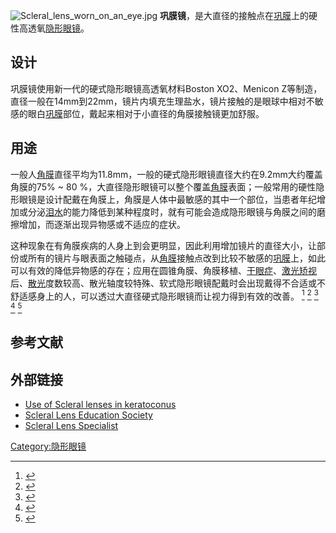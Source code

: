 [[File:Scleral_lens_worn_on_an_eye.jpg|thumb]]
'''巩膜镜'''，是大直径的接触点在[[巩膜|巩膜]]上的硬性高透氧[[隐形眼镜|隐形眼镜]]。

==设计==
巩膜镜使用新一代的硬式隐形眼镜高透氧材料Boston XO2、Menicon Z等制造，直径一般在14mm到22mm，镜片内填充生理盐水，镜片接触的是眼球中相对不敏感的眼白[[巩膜|巩膜]]部位，戴起来相对于小直径的角膜接触镜更加舒服。

==用途==
一般人[[角膜|角膜]]直径平均为11.8mm，一般的硬式隐形眼镜直径大约在9.2mm大约覆盖角膜的75% ~ 80 %，大直径隐形眼镜可以整个覆盖[[角膜|角膜]]表面；一般常用的硬性隐形眼镜是设计配戴在角膜上，角膜是人体中最敏感的其中一个部位，当患者年纪增加或分泌[[泪腺|泪水]]的能力降低到某种程度时，就有可能会造成隐形眼镜与角膜之间的磨擦增加，而逐渐出现异物感或不适应的症状。

这种现象在有角膜疾病的人身上到会更明显，因此利用增加镜片的直径大小，让部份或所有的镜片与眼表面之触碰点，从[[角膜|角膜]]接触点改到比较不敏感的[[巩膜|巩膜]]上，如此可以有效的降低异物感的存在；应用在圆锥角膜、角膜移植、[[干眼症|干眼症]]、[[激光矫视|激光矫视]]后、[[散光|散光]]度数较高、散光轴度较特殊、软式隐形眼镜配戴时会出现戴得不合适或不舒适感身上的人，可以透过大直径硬式隐形眼镜而让视力得到有效的改善。
<ref>{{cite web|title=巩膜镜教育学会|url=http://www.sclerallens.org/about|3=|deadurl=yes|archiveurl=https://web.archive.org/web/20150517035809/http://www.sclerallens.org/about|archivedate=2015-05-17|access-date=2015-06-29}}</ref>
<ref>{{cite web|last=Gemoules|first=Gregory|title=Scleral contact lenses - explained|url=http://laserfitlens.com/scleral-contact-lenses-explained/|publisher=LaserFit|accessdate=18 May 2014|archive-date=2021-01-16|archive-url=https://web.archive.org/web/20210116115301/https://laserfitlens.com/scleral-contact-lenses-explained/|dead-url=no}}</ref>
<ref>{{cite journal|last=Caceres|first=Vanessa|title=Taking a second look at scleral lenses|journal=ASCRS EyeWorld|date=June 2009|url=http://www.eyeworld.org/article-taking-a-second-look-at-scleral-lenses|accessdate=18 May 2014|archive-date=2019-02-28|archive-url=https://web.archive.org/web/20190228004334/https://www.eyeworld.org/article-taking-a-second-look-at-scleral-lenses|dead-url=yes}}</ref>
<ref>{{cite web|last=Fassbender|first=Melissa|title=Restoring sight with laser fit lenses|url=http://www.mdtmag.com/articles/2014/01/restoring-sight-laser-fit-lenses|publisher=Medical Design Technology|accessdate=1 January 2014|archive-url=https://web.archive.org/web/20150203162002/http://www.mdtmag.com/articles/2014/01/restoring-sight-laser-fit-lenses|archive-date=2015-02-03|dead-url=yes}}</ref>
<ref>{{cite web|title=Scleral Contact Lens Manufacturing|url=http://patents.justia.com/inventor/gregory-gemoules|work=U.S. Patents|publisher=Justia Patents|accessdate=2014-05-26|archive-date=2018-12-12|archive-url=https://web.archive.org/web/20181212082645/https://patents.justia.com/inventor/gregory-gemoules|dead-url=no}}</ref>

==参考文献==
{{Reflist}}

==外部链接==
* [http://keratoconusinfo.wordpress.com/scleral/ Use of Scleral lenses in keratoconus] {{Wayback|url=http://keratoconusinfo.wordpress.com/scleral/ |date=20210120195934 }}
* [http://www.sclerallens.org Scleral Lens Education Society] {{Wayback|url=http://www.sclerallens.org/ |date=20201112015204 }}
* [http://scleralcontacts.org Scleral Lens Specialist] {{Wayback|url=http://scleralcontacts.org/ |date=20210118081841 }}

[[Category:隐形眼镜|Category:隐形眼镜]]